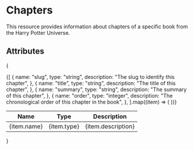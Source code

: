 # Chapters

This resource provides information about chapters of a specific book from the Harry Potter Universe.

## Attributes

{

<table>
  <thead>
    <tr>
      <th>Name</th>
      <th>Type</th>
      <th>Description</th>
    </tr>
  </thead>
  <tbody>
    {[
      {
        name: "slug",
        type: "string",
        description: "The slug to identify this chapter",
      },
      {
        name: "title",
        type: "string",
        description: "The title of this chapter",
      },
      {
        name: "summary",
        type: "string",
        description: "The summary of this chapter",
      },
      {
        name: "order",
        type: "integer",
        description: "The chronological order of this chapter in the book",
      },
    ].map((item) => (
      <tr key={item.name}>
        <td>{item.name}</td>
        <td>{item.type}</td>
        <td>{item.description}</td>
      </tr>
    ))}
  </tbody>
</table>
}
